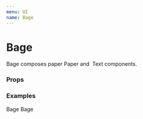 ```yaml
---
menu: UI
name: Bage
---
```



# Bage

<span>
  Bage composes paper <Link to="/rkta/packages-ui-src-paper-paper">Paper</Link> and&nbsp;
  <Link to="/rkta/packages-ui-src-text-text">Text</Link> components.
</span>

### Props

<Props of={RawBage} />

### Examples

<Playground>
  <Bage bgColor="primary">Bage</Bage>
  <Bage color="paper" bgColor="secondary" h5>
    Bage
  </Bage>
</Playground>
